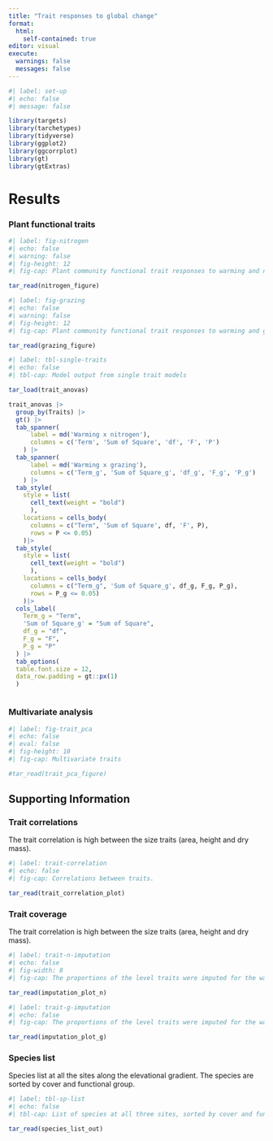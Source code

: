 ```yaml
---
title: "Trait responses to global change"
format: 
  html:
    self-contained: true
editor: visual
execute:
  warnings: false
  messages: false
---
```


```r
#| label: set-up
#| echo: false
#| message: false

library(targets)
library(tarchetypes)
library(tidyverse)
library(ggplot2)
library(ggcorrplot)
library(gt)
library(gtExtras)

```

# Results

### Plant functional traits

```r
#| label: fig-nitrogen
#| echo: false
#| warning: false
#| fig-height: 12
#| fig-cap: Plant community functional trait responses to warming and nitrogen addition. Bootstrapped trait means increasing nitrogen addition (log-transformed) under ambient (grey) and warm (pink) climate originating from alpine (triangle, solid line) and subalpine (circle, dashed line) sites. The points show the raw data and the lines, the predictions and confidence intervals from the model. The letters in the bottom right corner indicate significant effects of W = warming, N = nitrogen addition, and O = origin community, with WxO and NxO representing their interaction. 

tar_read(nitrogen_figure)
```

```r
#| label: fig-grazing
#| echo: false
#| warning: false
#| fig-height: 12
#| fig-cap: Plant community functional trait responses to warming and grazing. Bootstrapped trait means under a) ambient (grey) and warm climate (pink), b) grazed (blue) and ungrazed (orange) conditions, originating from subalpine and alpine sites. The points show the raw data and the lines, the predictions and confidence intervals from the model. The letters in the bottom right corner indicate significant effects of W = warming, G = grazing, and O = origin community, with WxO and GxO representing their interaction. 

tar_read(grazing_figure)
```

```r
#| label: tbl-single-traits
#| echo: false
#| tbl-cap: Model output from single trait models

tar_load(trait_anovas)

trait_anovas |> 
  group_by(Traits) |> 
  gt() |> 
  tab_spanner(
      label = md('Warming x nitrogen'),
      columns = c('Term', 'Sum of Square', 'df', 'F', 'P')
    ) |> 
  tab_spanner(
      label = md('Warming x grazing'),
      columns = c('Term_g', 'Sum of Square_g', 'df_g', 'F_g', 'P_g')
    ) |> 
  tab_style(
    style = list(
      cell_text(weight = "bold")
      ),
    locations = cells_body(
      columns = c("Term", 'Sum of Square', df, 'F', P),
      rows = P <= 0.05)
    )|> 
  tab_style(
    style = list(
      cell_text(weight = "bold")
      ),
    locations = cells_body(
      columns = c("Term_g", 'Sum of Square_g', df_g, F_g, P_g),
      rows = P_g <= 0.05)
    )|> 
  cols_label(
    Term_g = "Term",
    'Sum of Square_g' = "Sum of Square",
    df_g = "df",
    F_g = "F",
    P_g = "P"
  ) |> 
  tab_options(
  table.font.size = 12,
  data_row.padding = gt::px(1)
  )



```

### Multivariate analysis

```r
#| label: fig-trait_pca
#| echo: false
#| eval: false
#| fig-height: 10
#| fig-cap: Multivariate traits

#tar_read(trait_pca_figure)

```

## Supporting Information

### Trait correlations

The trait correlation is high between the size traits (area, height and dry mass).

```r
#| label: trait-correlation
#| echo: false
#| fig-cap: Correlations between traits.

tar_read(trait_correlation_plot)

```

### Trait coverage

The trait correlation is high between the size traits (area, height and dry mass).

```r
#| label: trait-n-imputation
#| echo: false
#| fig-width: 8
#| fig-cap: The proportions of the level traits were imputed for the warming x nitrogen model; plot (blue), block (green), site (orange) or global (red).

tar_read(imputation_plot_n)

```

```r
#| label: trait-g-imputation
#| echo: false
#| fig-cap: The proportions of the level traits were imputed for the warming x grazing model; plot (blue), block (green), site (orange) or global (red).

tar_read(imputation_plot_g)

```

### Species list

Species list at all the sites along the elevational gradient. The species are sorted by cover and functional group.

```r
#| label: tbl-sp-list
#| echo: false
#| tbl-cap: List of species at all three sites, sorted by cover and functional group.

tar_read(species_list_out)

```
